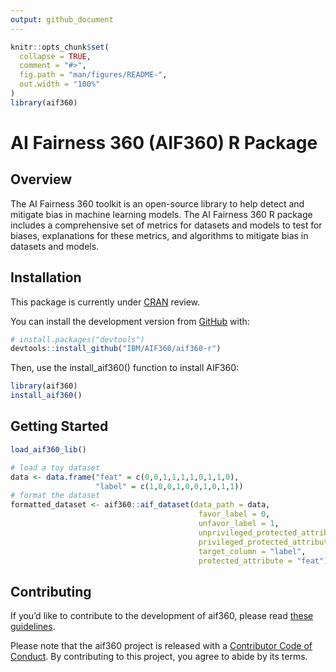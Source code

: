 ```yaml
---
output: github_document
---
```


<!-- README.md is generated from README.Rmd. Please edit that file -->

```r
knitr::opts_chunk$set(
  collapse = TRUE,
  comment = "#>",
  fig.path = "man/figures/README-",
  out.width = "100%"
)
library(aif360)
```

# AI Fairness 360 (AIF360) R Package 

<!-- badges: start -->
<!-- badges: end -->

## Overview

The AI Fairness 360 toolkit is an open-source library to help detect and mitigate bias in machine learning models. 
The AI Fairness 360 R package includes a comprehensive set of metrics for datasets and models to test for biases, explanations for these metrics, and algorithms to mitigate bias in datasets and models.

## Installation

This package is currently under [CRAN](https://CRAN.R-project.org) review.

You can install the development version from [GitHub](https://github.com/) with:

``` r
# install.packages("devtools")
devtools::install_github("IBM/AIF360/aif360-r") 
```

Then, use the install_aif360() function to install AIF360:

``` r
library(aif360)
install_aif360()
``` 

## Getting Started

``` r
load_aif360_lib()
``` 

``` r
# load a toy dataset
data <- data.frame("feat" = c(0,0,1,1,1,1,0,1,1,0), 
                   "label" = c(1,0,0,1,0,0,1,0,1,1))
# format the dataset
formatted_dataset <- aif360::aif_dataset(data_path = data, 
                                          favor_label = 0, 
                                          unfavor_label = 1, 
                                          unprivileged_protected_attribute = 0, 
                                          privileged_protected_attribute = 1, 
                                          target_column = "label", 
                                          protected_attribute = "feat")

``` 

## Contributing

If you'd like to contribute to the development of aif360, please read [these guidelines](CONTRIBUTING.md).

Please note that the aif360 project is released with a [Contributor Code of Conduct](CODEOFCONDUCT.md). By contributing to this project, you agree to abide by its terms.


